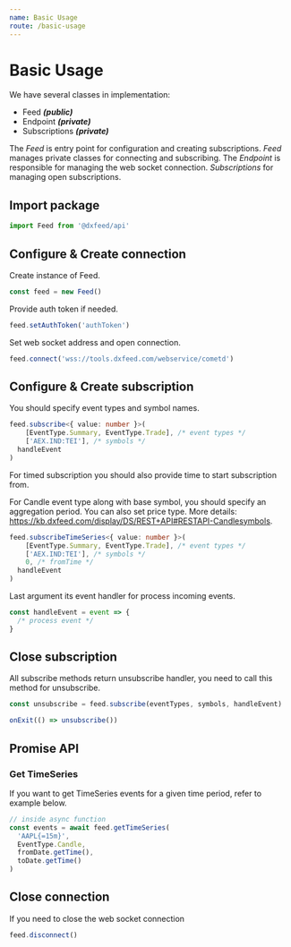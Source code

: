 ```yaml
---
name: Basic Usage
route: /basic-usage
---
```


# Basic Usage

We have several classes in implementation:
 - Feed ***(public)***
 - Endpoint ***(private)***
 - Subscriptions ***(private)***

The *Feed* is entry point for configuration and creating subscriptions.
*Feed* manages private classes for connecting and subscribing.
The *Endpoint* is responsible for managing the web socket connection.
*Subscriptions* for managing open subscriptions.


## Import package
```ts
import Feed from '@dxfeed/api'
```

## Configure & Create connection
Create instance of Feed.
```ts
const feed = new Feed()
```

Provide auth token if needed.
```ts
feed.setAuthToken('authToken')
```

Set web socket address and open connection.
```ts
feed.connect('wss://tools.dxfeed.com/webservice/cometd')
```

## Configure & Create subscription
You should specify event types and symbol names.
```ts
feed.subscribe<{ value: number }>(
    [EventType.Summary, EventType.Trade], /* event types */
    ['AEX.IND:TEI'], /* symbols */
  handleEvent
)
```

For timed subscription you should also provide time to start subscription from.

For Candle event type along with base symbol, you should specify an aggregation period. You can also set price type. More details: https://kb.dxfeed.com/display/DS/REST+API#RESTAPI-Candlesymbols.
```ts
feed.subscribeTimeSeries<{ value: number }>(
    [EventType.Summary, EventType.Trade], /* event types */
    ['AEX.IND:TEI'], /* symbols */
    0, /* fromTime */
  handleEvent
)
```

Last argument its event handler for process incoming events.
```ts
const handleEvent = event => {
  /* process event */
}
```

## Close subscription
All subscribe methods return unsubscribe handler, you need to call this method for unsubscribe.
```ts
const unsubscribe = feed.subscribe(eventTypes, symbols, handleEvent)

onExit(() => unsubscribe())
```

## Promise API

### Get TimeSeries

If you want to get TimeSeries events for a given time period, refer to example below.

```typescript
// inside async function
const events = await feed.getTimeSeries(
  'AAPL{=15m}',
  EventType.Candle,
  fromDate.getTime(),
  toDate.getTime()
)
```

## Close connection
If you need to close the web socket connection
```ts
feed.disconnect()
```
